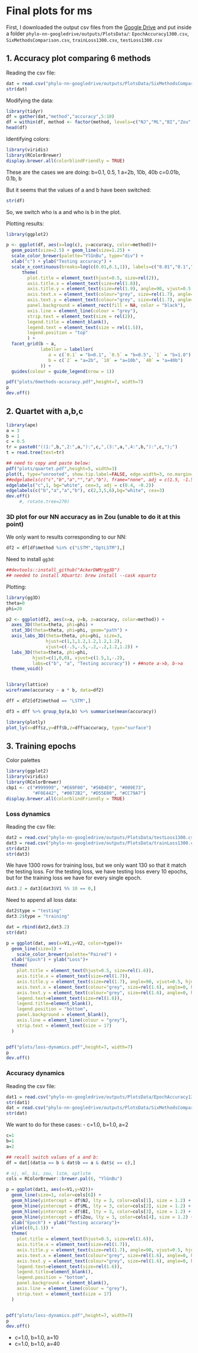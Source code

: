 # Final plots for ms

First, I downloaded the output csv files from the [Google Drive](https://drive.google.com/drive/u/2/folders/1G_ied9kMbcJTt_ZNWWN67SAkggFISNGT) and put inside a folder `phylo-nn-googledrive/outputs/PlotsData/`: `EpochAccuracy1300.csv`, `SixMethodsComparison.csv`, `trainLoss1300.csv`, `testLoss1300.csv`

## 1. Accuracy plot comparing 6 methods

Reading the csv file:
```r
dat = read.csv("phylo-nn-googledrive/outputs/PlotsData/SixMethodsComparison.csv", header=TRUE)
str(dat)
```

Modifying the data:
```r
library(tidyr)
df = gather(dat,"method","accuracy",5:10)
df = within(df, method <- factor(method, levels=c("NJ","ML","BI","Zou","LSTM","OptLSTM")))
head(df)
```

Identifying colors:
```r
library(viridis)
library(RColorBrewer)
display.brewer.all(colorblindFriendly = TRUE)
```

These are the cases we are doing:
b=0.1, 0.5, 1
a=2b, 10b, 40b
c=0.01b, 0.1b, b

But it seems that the values of a and b have been switched:
```r
str(df)
```
So, we switch who is a and who is b in the plot.

Plotting results:
```r
library(ggplot2)

p <- ggplot(df, aes(x=log(c), y=accuracy, color=method))+
  geom_point(size=2.5) + geom_line(size=1.25) +
  scale_color_brewer(palette="YlGnBu", type="div") +
  xlab("c") + ylab("Testing accuracy") +
  scale_x_continuous(breaks=log(c(0.01,0.1,1)), labels=c("0.01","0.1","1")) +
      theme(
        plot.title = element_text(hjust=0.5, size=rel(2)),
        axis.title.x = element_text(size=rel(1.8)),
        axis.title.y = element_text(size=rel(1.9), angle=90, vjust=0.5, hjust=0.5),
        axis.text.x = element_text(colour="grey", size=rel(1.7), angle=90, hjust=.5, vjust=.5, face="plain"), 
        axis.text.y = element_text(colour="grey", size=rel(1.7), angle=0, hjust=.5, vjust=.5, face="plain"),
        panel.background = element_rect(fill = NA, color = "black"),
        axis.line = element_line(colour = "grey"),
        strip.text = element_text(size = rel(2)),
        legend.title = element_blank(),
        legend.text = element_text(size = rel(1.5)),
        legend.position = "top"
        ) +
  facet_grid(b ~ a,
             labeller = labeller(
                a = c(`0.1` = "b=0.1", `0.5` = "b=0.5", `1` = "b=1.0"),
                b = c(`2` = "a=2b", `10` = "a=10b", `40` = "a=40b")
             )) +
  guides(colour = guide_legend(nrow = 1))

pdf("plots/6methods-accuracy.pdf",height=7, width=7)
p
dev.off()
```

<!--
Looking at some cases:
```r
df[(df$b==10 & df$a==1.0),]
```
-->

## 2. Quartet with a,b,c

```r
library(ape)
a = 3
b = 1
c = 0.5
tr = paste0("((1:",b,",2:",a,"):",c,",(3:",a,",4:",b,"):",c,");")
t = read.tree(text=tr)

## need to copy and paste below:
pdf("plots/quartet.pdf",height=5, width=3)
plot(t, type="unrooted", show.tip.label=FALSE, edge.width=3, no.margin=TRUE)
##edgelabels(c("c","b","a","","a","b"), frame="none", adj = c(1.5, -1.5), cex=2)
edgelabels("c",1, bg="white", cex=3, adj = c(0.4, -0.2))
edgelabels(c("b","a","a","b"), c(2,3,5,6),bg="white", cex=3)
dev.off()
     #, rotate.tree=270)
```




### 3D plot for our NN accuracy as in Zou (unable to do it at this point)

We only want to results corresponding to our NN:
```r
df2 = df[df$method %in% c("LSTM","OptLSTM"),]
```

Need to install `gg3d`:
```r
##devtools::install_github("AckerDWM/gg3D")
## needed to install XQuartz: brew install --cask xquartz
```

Plotting:
```r
library(gg3D)
theta=0 
phi=20

p2 <- ggplot(df2, aes(x=a, y=b, z=accuracy, color=method)) +
  axes_3D(theta=theta, phi=phi) +
  stat_3D(theta=theta, phi=phi, geom="path") +
  axis_labs_3D(theta=theta, phi=phi, size=3, 
               hjust=c(1,1,1.2,1.2,1.2,1.2), 
               vjust=c(-.5,-.5,-.2,-.2,1.2,1.2)) +
  labs_3D(theta=theta, phi=phi, 
          hjust=c(1,0,0), vjust=c(1.5,1,-.2),
          labs=c("b", "a", "Testing accuracy")) + ##note a->b, b->a
  theme_void()


library(lattice)
wireframe(accuracy ~ a * b, data=df2)

dff = df2[df2$method == "LSTM",]

df3 = dff %>% group_by(a,b) %>% summarise(mean(accuracy))

library(plotly)
plot_ly(x=dff$z,y=dff$b,z=dff$accuracy, type="surface")
```

## 3. Training epochs

Color palettes
```r
library(ggplot2)
library(viridis)
library(RColorBrewer)
cbp1 <- c("#999999", "#E69F00", "#56B4E9", "#009E73",
          "#F0E442", "#0072B2", "#D55E00", "#CC79A7")
display.brewer.all(colorblindFriendly = TRUE)
```

### Loss dynamics

Reading the csv file:
```r
dat2 = read.csv("phylo-nn-googledrive/outputs/PlotsData/testLoss1300.csv", header=FALSE)
dat3 = read.csv("phylo-nn-googledrive/outputs/PlotsData/trainLoss1300.csv", header=FALSE)
str(dat2)
str(dat3)
```

We have 1300 rows for training loss, but we only want 130 so that it match the testing loss. For the testing loss, we have testing loss every 10 epochs, but for the training loss we have for every single epoch.
```r
dat3.2 = dat3[dat3$V1 %% 10 == 0,]
```

Need to append all loss data:
```r
dat2$type = "testing"
dat3.2$type = "training"

dat = rbind(dat2,dat3.2)
str(dat)
```

```r
p = ggplot(dat, aes(x=V1,y=V2, color=type))+
  geom_line(size=1) + 
    scale_color_brewer(palette="Paired") +
  xlab("Epoch") + ylab("Loss")+
  theme(
    plot.title = element_text(hjust=0.5, size=rel(1.6)),
    axis.title.x = element_text(size=rel(1.7)),
    axis.title.y = element_text(size=rel(1.7), angle=90, vjust=0.5, hjust=0.5),
    axis.text.x = element_text(colour="grey", size=rel(1.6), angle=0, hjust=.5, vjust=.5, face="plain"),
    axis.text.y = element_text(colour="grey", size=rel(1.6), angle=0, hjust=.5, vjust=.5, face="plain"),
    legend.text=element_text(size=rel(1.6)), 
    legend.title=element_blank(),
    legend.position = "bottom",
    panel.background = element_blank(),
    axis.line = element_line(colour = "grey"),
    strip.text = element_text(size = 17)
  )


pdf("plots/loss-dynamics.pdf",height=7, width=7)
p
dev.off()
```


### Accuracy dynamics

Reading the csv file:
```r
dat1 = read.csv("phylo-nn-googledrive/outputs/PlotsData/EpochAccuracy1300.csv", header=FALSE)
str(dat1)
dat = read.csv("phylo-nn-googledrive/outputs/PlotsData/SixMethodsComparison.csv", header=TRUE)
str(dat)
```

We want to do for these cases:
- c=1.0, b=1.0, a=2
```r
c=1
b=1
a=2

## recall switch values of a and b:
df = dat[(dat$a == b & dat$b == a & dat$c == c),]
```


```r
# nj, ml, bi, zou, lstm, optlstm
cols = RColorBrewer::brewer.pal(6, "YlGnBu") 

p = ggplot(dat1, aes(x=V1,y=V2))+
  geom_line(size=1, color=cols[6]) +
  geom_hline(yintercept = df$NJ, lty = 3, color=cols[1], size = 1.2) +
  geom_hline(yintercept = df$ML, lty = 3, color=cols[2], size = 1.2) +
  geom_hline(yintercept = df$BI, lty = 3, color=cols[3], size = 1.2) +
  geom_hline(yintercept = df$Zou, lty = 3, color=cols[4], size = 1.2) +
  xlab("Epoch") + ylab("Testing accuracy")+
  ylim(c(0,1.1)) +
  theme(
    plot.title = element_text(hjust=0.5, size=rel(1.6)),
    axis.title.x = element_text(size=rel(1.7)),
    axis.title.y = element_text(size=rel(1.7), angle=90, vjust=0.5, hjust=0.5),
    axis.text.x = element_text(colour="grey", size=rel(1.6), angle=0, hjust=.5, vjust=.5, face="plain"),
    axis.text.y = element_text(colour="grey", size=rel(1.6), angle=0, hjust=.5, vjust=.5, face="plain"),
    legend.text=element_text(size=rel(1.6)), 
    legend.title=element_blank(),
    legend.position = "bottom",
    panel.background = element_blank(),
    axis.line = element_line(colour = "grey"),
    strip.text = element_text(size = 17)
  )


pdf("plots/loss-dynamics.pdf",height=7, width=7)
p
dev.off()
```

- c=1.0, b=1.0, a=10
- c=1.0, b=1.0, a=40